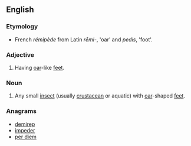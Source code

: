 ==English==

===Etymology===
* French ''rémipède'' from Latin ''rēmi-'', 'oar' and ''pedis'', 'foot'.

===Adjective===
{{en-adj}}
# {{context|zoology}} Having [[oar]]-like [[feet]].

===Noun===
{{en-noun}}

# {{context|zoology}} Any small [[insect]] (usually [[crustacean]] or aquatic) with [[oar]]-shaped [[feet]].

===Anagrams===
* [[demirep#English|demirep]]
* [[impeder#English|impeder]]
* [[per diem#English|per diem]]